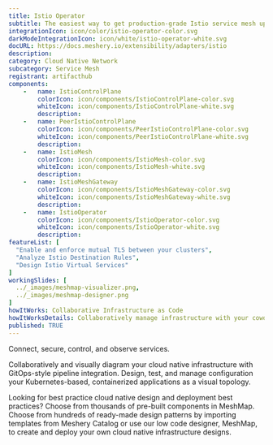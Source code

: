 ```yaml
---
title: Istio Operator
subtitle: The easiest way to get production-grade Istio service mesh up and running
integrationIcon: icon/color/istio-operator-color.svg
darkModeIntegrationIcon: icon/white/istio-operator-white.svg
docURL: https://docs.meshery.io/extensibility/adapters/istio
description: 
category: Cloud Native Network
subcategory: Service Mesh
registrant: artifacthub
components: 
	-	name: IstioControlPlane
		colorIcon: icon/components/IstioControlPlane-color.svg
		whiteIcon: icon/components/IstioControlPlane-white.svg
		description: 
	-	name: PeerIstioControlPlane
		colorIcon: icon/components/PeerIstioControlPlane-color.svg
		whiteIcon: icon/components/PeerIstioControlPlane-white.svg
		description: 
	-	name: IstioMesh
		colorIcon: icon/components/IstioMesh-color.svg
		whiteIcon: icon/components/IstioMesh-white.svg
		description: 
	-	name: IstioMeshGateway
		colorIcon: icon/components/IstioMeshGateway-color.svg
		whiteIcon: icon/components/IstioMeshGateway-white.svg
		description: 
	-	name: IstioOperator
		colorIcon: icon/components/IstioOperator-color.svg
		whiteIcon: icon/components/IstioOperator-white.svg
		description: 
featureList: [
  "Enable and enforce mutual TLS between your clusters",
  "Analyze Istio Destination Rules",
  "Design Istio Virtual Services"
]
workingSlides: [
  ../_images/meshmap-visualizer.png,
  ../_images/meshmap-designer.png
]
howItWorks: Collaborative Infrastructure as Code
howItWorksDetails: Collaboratively manage infrastructure with your coworkers synchronously sharing the same designs.
published: TRUE
---
```

<p>
Connect, secure, control, and observe services.
</p>
<p>
    Collaboratively and visually diagram your cloud native infrastructure with GitOps-style pipeline integration. Design, test, and manage configuration your Kubernetes-based, containerized applications as a visual topology.
</p>
<p>
    Looking for best practice cloud native design and deployment best practices? Choose from thousands of pre-built components in MeshMap. Choose from hundreds of ready-made design patterns by importing templates from Meshery Catalog or use our low code designer, MeshMap, to create and deploy your own cloud native infrastructure designs.
</p>
